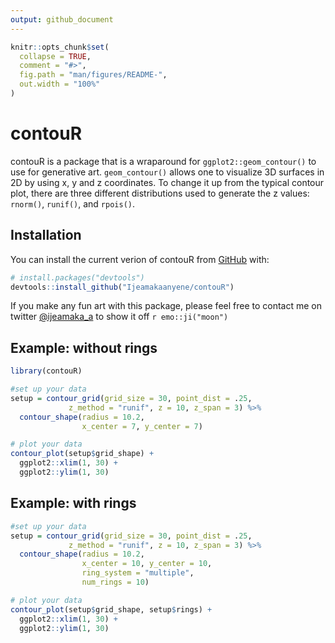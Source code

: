 ```yaml
---
output: github_document
---
```


<!-- README.md is generated from README.Rmd. Please edit that file -->

```r
knitr::opts_chunk$set(
  collapse = TRUE,
  comment = "#>",
  fig.path = "man/figures/README-",
  out.width = "100%"
)
```

# contouR

<!-- badges: start -->
<!-- badges: end -->

contouR is a package that is a wraparound for `ggplot2::geom_contour()` to use for generative art. `geom_contour()` allows one to visualize 3D surfaces in 2D by using x, y and z coordinates. To change it up from the typical contour plot, there are three different distributions used to generate the z values: `rnorm()`, `runif()`, and `rpois()`.

## Installation

You can install the current verion of contouR from [GitHub](https://github.com/) with:

``` r
# install.packages("devtools")
devtools::install_github("Ijeamakaanyene/contouR")
```

If you make any fun art with this package, please feel free to contact me on twitter <a href="https://twitter.com/ijeamaka_a"> @ijeamaka_a</a> to show it off `r emo::ji("moon")`

## Example: without rings

```r
library(contouR)

#set up your data
setup = contour_grid(grid_size = 30, point_dist = .25, 
             z_method = "runif", z = 10, z_span = 3) %>%
  contour_shape(radius = 10.2, 
                x_center = 7, y_center = 7) 

# plot your data
contour_plot(setup$grid_shape) +
  ggplot2::xlim(1, 30) +
  ggplot2::ylim(1, 30)
```

## Example: with rings

```r
#set up your data
setup = contour_grid(grid_size = 30, point_dist = .25, 
             z_method = "runif", z = 10, z_span = 3) %>%
  contour_shape(radius = 10.2, 
                x_center = 10, y_center = 10, 
                ring_system = "multiple",
                num_rings = 10)

# plot your data
contour_plot(setup$grid_shape, setup$rings) +
  ggplot2::xlim(1, 30) +
  ggplot2::ylim(1, 30)
```
